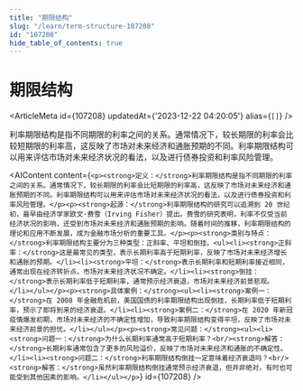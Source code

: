 ```yaml
---
title: "期限结构"
slug: "/learn/term-structure-107208"
id: "107208"
hide_table_of_contents: true
---
```



# 期限结构

<ArticleMeta id={107208} updatedAt={'2023-12-22 04:20:05'} alias={`[]`} />
<div className='border-solid border-b border-t-0 my-4 border-[var(--ifm-color-gray-300)]' />

利率期限结构是指不同期限的利率之间的关系。通常情况下，较长期限的利率会比较短期限的利率高，这反映了市场对未来经济和通胀预期的不同。利率期限结构可以用来评估市场对未来经济状况的看法，以及进行债券投资和利率风险管理。

<AIContent content={`<p><strong>定义：</strong>利率期限结构是指不同期限的利率之间的关系。通常情况下，较长期限的利率会比短期限的利率高，这反映了市场对未来经济和通胀预期的不同。利率期限结构可以用来评估市场对未来经济状况的看法，以及进行债券投资和利率风险管理。</p><p><strong>起源：</strong>利率期限结构的研究可以追溯到 20 世纪初，最早由经济学家欧文·费雪（Irving Fisher）提出。费雪的研究表明，利率不仅受当前经济状况的影响，还受到市场对未来经济和通胀预期的影响。随着时间的推移，利率期限结构的理论和应用不断发展，成为金融市场分析的重要工具。</p><p><strong>类别与特点：</strong>利率期限结构主要分为三种类型：正斜率、平坦和倒挂。<ul><li><strong>正斜率：</strong>这是最常见的类型，表示长期利率高于短期利率，反映了市场对未来经济增长和通胀的预期。</li><li><strong>平坦：</strong>表示长期利率和短期利率接近相同，通常出现在经济转折点，市场对未来经济状况不确定。</li><li><strong>倒挂：</strong>表示长期利率低于短期利率，通常预示经济衰退，市场对未来经济前景悲观。</li></ul></p><p><strong>具体案例：</strong><ul><li><strong>案例一：</strong>在 2008 年金融危机前，美国国债的利率期限结构出现倒挂，长期利率低于短期利率，预示了即将到来的经济衰退。</li><li><strong>案例二：</strong>在 2020 年新冠疫情爆发初期，市场对未来经济的不确定性增加，导致利率期限结构变得平坦，反映了市场对未来经济前景的担忧。</li></ul></p><p><strong>常见问题：</strong><ul><li><strong>问题一：</strong>为什么长期利率通常高于短期利率？<br/><strong>解答：</strong>长期利率通常包含了更多的风险溢价，反映了市场对未来经济和通胀的不确定性。</li><li><strong>问题二：</strong>利率期限结构倒挂一定意味着经济衰退吗？<br/><strong>解答：</strong>虽然利率期限结构倒挂通常预示经济衰退，但并非绝对，有时也可能受到其他因素的影响。</li></ul></p>`} id={107208} />
